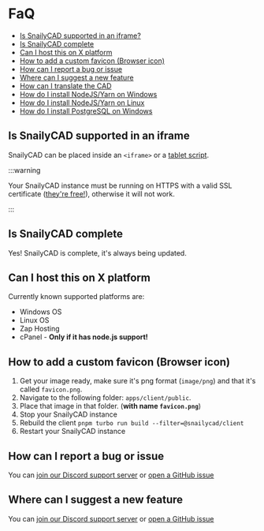 # FaQ

- [Is SnailyCAD supported in an iframe?](#is-snailycad-supported-in-an-iframe)
- [Is SnailyCAD complete](#is-snailycad-complete)
- [Can I host this on X platform](#can-i-host-this-on-x-platform)
- [How to add a custom favicon (Browser icon)](#how-to-add-a-custom-favicon-browser-icon)
- [How can I report a bug or issue](#how-can-i-report-a-bug-or-issue)
- [Where can I suggest a new feature](#where-can-i-suggest-a-new-feature)
- [How can I translate the CAD](/docs/features/translating)
- [How do I install NodeJS/Yarn on Windows](/docs/guides/requirements/how-to-install-node-pnpm-npm)
- [How do I install NodeJS/Yarn on Linux](/docs/guides/requirements/how-to-install-node-pnpm-npm-linux)
- [How do I install PostgreSQL on Windows](/docs/guides/requirements/how-to-install-postgresql)

## Is SnailyCAD supported in an iframe

SnailyCAD can be placed inside an `<iframe>` or a [tablet script](https://github.com/Local9/basic-fivem-iframe).

:::warning

Your SnailyCAD instance must be running on HTTPS with a valid SSL certificate ([they're free!](https://letsencrypt.org/)), otherwise it will not work.

:::

## Is SnailyCAD complete

Yes! SnailyCAD is complete, it's always being updated.

## Can I host this on X platform

Currently known supported platforms are:

- Windows OS
- Linux OS
- Zap Hosting
- cPanel - **Only if it has node.js support!**

## How to add a custom favicon (Browser icon)

1. Get your image ready, make sure it's png format (`image/png`) and that it's called `favicon.png`.
2. Navigate to the following folder: `apps/client/public`.
3. Place that image in that folder. (**with name `favicon.png`**)
4. Stop your SnailyCAD instance
5. Rebuild the client `pnpm turbo run build --filter=@snailycad/client`
6. Restart your SnailyCAD instance

## How can I report a bug or issue

You can [join our Discord support server](https://discord.gg/eGnrPqEH7U) or [open a GitHub issue](https://github.com/SnailyCAD/snaily-cadv4/issues/new/choose)

## Where can I suggest a new feature

You can [join our Discord support server](https://discord.gg/eGnrPqEH7U) or [open a GitHub issue](https://github.com/SnailyCAD/snaily-cadv4/issues/new/choose)
